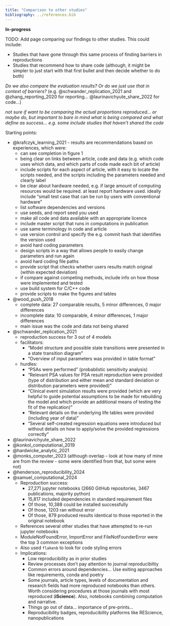 ```yaml
---
title: "Comparison to other studies"
bibliography: ../references.bib
---
```


**In-progress**

TODO: Add page comparing our findings to other studies. This could include:

* Studies that have gone through this same process of finding barriers in reproductions
* Studies that recommend how to share code (although, it might be simpler to just start with that first bullet and then decide whether to do both)

*Do we also compare the evaluation results? Or do we just use that in context of barriers?* (e.g. @schwander_replication_2021 and @zhang_reporting_2020 for reporting... @laurinavichyute_share_2022 for code...)

*not sure if want to be comparing the actual proportions reproduced... or maybe do, but important to bare in mind what is being compared and what define as success... e.g. some include studies that haven't shared the code*

Starting points:

* @krafczyk_learning_2021 - results are recommendations based on experiences, which were:
    * can see completion in figure 1
    * being clear on links between article, code and data (e.g. which code uses which data, and which parts of code made each bit of article)
    * include scripts for each aspect of article, with it easy to locate the scripts needed, and the scripts including the parameters needed and clearly label
    * be clear about hardware needed, e.g. if large amount of computing resources would be required. at least report hardware used. ideally include "small test case that can be run by users with conventional hardware"
    * list software dependencies and versions
    * use seeds, and report seed you used
    * make all code and data available with an appropriate licence
    * include master script that runs in computations in publication
    * use same terminology in code and article
    * use version control and specify the e.g. commit hash that identifies the version used
    * avoid hard coding parameters
    * design scripts in a way that allows people to easily change parameters and run again
    * avoid hard coding file paths
    * provide script that checks whether users results match original (within expected deviation)
    * if compare against competing methods, include info on how those were implemented and tested
    * use build system for C/C++ code
    * provide scripts to make the figures and tables
* @wood_push_2018
    * complete data: 27 comparable results, 5 minor differences, 0 major differences
    * incomplete data: 10 comparable, 4 minor differences, 1 major differences
    * main issue was the code and data not being shared
* @schwander_replication_2021
    * reproduction success for 3 out of 4 models
    * facilitators:
        * "Model structure and possible state transitions were presented in a state transition diagram"
        * "Overview of input parameters was provided in table format"
    * hurdles:
        * "PSAs were performed" (probablistic sensitivity analysis)
        * "Relevant PSA values for PSA result reproduction were provided (type of distribution and either mean and standard deviation or distribution parameters were provided)"
        * "Clinical event simulation results were provided (which are very helpful to guide potential assumptions to be made for rebuilding the model and which provide an additional means of testing the fit of the replication)"
        * "Relevant details on the underlying life tables were provided (including year of data)"
        * "Several self-created regression equations were introduced but without details on how to apply/solve the provided regressions correctly"
* @laurinavichyute_share_2022
* @konkol_computational_2019
* @hardwicke_analytic_2021
* @monks_computer_2023 (although overlap - look at how many of mine are from the review - some were identified from that, but some were not)
* @henderson_reproducibility_2024
* @samuel_computational_2024
    * Reproduction success:
        * 27,271 jupyter notebooks (2660 GitHub repositories, 3467 publications, majority python)
        * 15,817 included dependencies in standard requirement files
        * Of those, 10,388 could be installed successfully
        * Of those, 1203 ran without error
        * Of those, 879 produced results identical to those reported in the original notebook
    * References several other studies that have attempted to re-run jupyter notebooks
    * ModuleNotFoundError, ImportError and FileNotFounderError were the top 3 common exceptions
    * Also used `flakenb` to look for code styling errors
    * Implications:
        * Low reproducibility as in prior studies
        * Review processes don't pay attention to journal reproducibiltiy
        * Common errors around dependencies... Use exiting approaches like requirements, conda and poetry
        * Some journals, article types, levels of documentation and research fields had more reproduced notebooks than others. Worth considering procedures at those journals with most reproduced (**iScience**). Also, notebooks combining computation and narrative.
        * Things go out of data... importance of pre-prints...
        * Reproducibility badges, reproducibility platforms like REScience, nanopublications